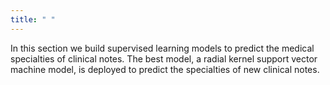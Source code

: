 ```yaml
---
title: " "
---
```


In this section we build supervised learning models to predict the medical specialties of clinical notes. The best model, a radial kernel support vector machine model, is deployed to predict the specialties of new clinical notes. 
